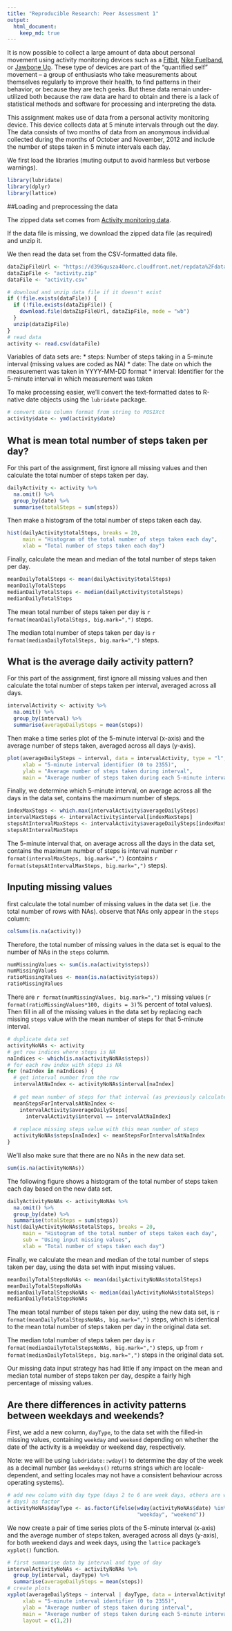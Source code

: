 ```yaml
---
title: "Reproducible Research: Peer Assessment 1"
output: 
  html_document:
    keep_md: true
---
```


It is now possible to collect a large amount of data about personal
movement using activity monitoring devices such as a
[Fitbit](http://www.fitbit.com), [Nike
Fuelband](http://www.nike.com/us/en_us/c/nikeplus-fuelband), or
[Jawbone Up](https://jawbone.com/up). These type of devices are part of
the "quantified self" movement -- a group of enthusiasts who take
measurements about themselves regularly to improve their health, to
find patterns in their behavior, or because they are tech geeks. But
these data remain under-utilized both because the raw data are hard to
obtain and there is a lack of statistical methods and software for
processing and interpreting the data.

This assignment makes use of data from a personal activity monitoring
device. This device collects data at 5 minute intervals through out the
day. The data consists of two months of data from an anonymous
individual collected during the months of October and November, 2012
and include the number of steps taken in 5 minute intervals each day.

We first load the libraries (muting output to avoid harmless but verbose warnings).


```r
library(lubridate)
library(dplyr)
library(lattice)
```
##Loading and preprocessing the data

The zipped data set comes from [Activity monitoring data](https://d396qusza40orc.cloudfront.net/repdata%2Fdata%2Factivity.zip).

If the data file is missing, we download the zipped data file (as required) and unzip it.

We then read the data set from the CSV-formatted data file.

```r
dataZipFileUrl <- "https://d396qusza40orc.cloudfront.net/repdata%2Fdata%2Factivity.zip"
dataZipFile <- "activity.zip"
dataFile <- "activity.csv"

# download and unzip data file if it doesn't exist
if (!file.exists(dataFile)) {
  if (!file.exists(dataZipFile)) {
    download.file(dataZipFileUrl, dataZipFile, mode = "wb")
  }
  unzip(dataZipFile)
}
# read data
activity <- read.csv(dataFile)
```
Variables of data sets are:
* steps: Number of steps taking in a 5-minute interval (missing values are coded as \color{red}{\verb|NA|}NA)
* date: The date on which the measurement was taken in YYYY-MM-DD format
* interval: Identifier for the 5-minute interval in which measurement was taken

To make processing easier, we'll convert the text-formatted dates to R-native date objects using the `lubridate` package.

```r
# convert date column format from string to POSIXct
activity$date <- ymd(activity$date)
```

## What is mean total number of steps taken per day?

For this part of the assignment, first ignore all missing values and
then calculate the total number of steps taken per day.

```r
dailyActivity <- activity %>% 
  na.omit() %>% 
  group_by(date) %>% 
  summarise(totalSteps = sum(steps))
```
Then make a histogram of the total number of steps taken each day.

```r
hist(dailyActivity$totalSteps, breaks = 20, 
     main = "Histogram of the total number of steps taken each day",
     xlab = "Total number of steps taken each day")
```
Finally, calculate the mean and median of the total number of steps taken per day.

```r
meanDailyTotalSteps <- mean(dailyActivity$totalSteps)
meanDailyTotalSteps
medianDailyTotalSteps <- median(dailyActivity$totalSteps)
medianDailyTotalSteps
```
The mean total number of steps taken per day is `r format(meanDailyTotalSteps, big.mark=",")` steps.

The median total number of steps taken per day is `r format(medianDailyTotalSteps, big.mark=",")` steps.

## What is the average daily activity pattern?

For this part of the assignment, first ignore all missing values and
then  calculate the total number of steps taken per interval, averaged across all days.

```r
intervalActivity <- activity %>% 
  na.omit() %>% 
  group_by(interval) %>% 
  summarise(averageDailySteps = mean(steps))
```
Then make a time series plot of the 5-minute interval (x-axis) and the average number of steps taken, averaged across all days (y-axis).

```r
plot(averageDailySteps ~ interval, data = intervalActivity, type = "l",
     xlab = "5-minute interval identifier (0 to 2355)",
     ylab = "Average number of steps taken during interval",
     main = "Average number of steps taken during each 5-minute interval")
```

Finally, we determine which 5-minute interval, on average across all the days in the data set, contains the maximum number of steps.

```r
indexMaxSteps <- which.max(intervalActivity$averageDailySteps)
intervalMaxSteps <- intervalActivity$interval[indexMaxSteps]
stepsAtIntervalMaxSteps <- intervalActivity$averageDailySteps[indexMaxSteps]
stepsAtIntervalMaxSteps
```

The 5-minute interval that, on average across all the days in the data set, contains the maximum number of steps is interval number `r format(intervalMaxSteps, big.mark=",")` (contains `r format(stepsAtIntervalMaxSteps, big.mark=",")` steps).

## Inputing missing values

first calculate the total number of missing values in the data set (i.e. the total number of rows with NAs).
observe that NAs only appear in the `steps` column:

```r
colSums(is.na(activity))
```

Therefore, the total number of missing values in the data set is equal to the number of NAs in the `steps` column.

```r
numMissingValues <- sum(is.na(activity$steps))
numMissingValues
ratioMissingValues <- mean(is.na(activity$steps))
ratioMissingValues
```
There are `r format(numMissingValues, big.mark=",")` missing values (`r format(ratioMissingValues*100, digits = 3)`% percent of total values).
Then fill in all of the missing values in the data set by replacing each missing `steps` value with the mean number of steps for that 5-minute interval.

```r
# duplicate data set
activityNoNAs <- activity
# get row indices where steps is NA
naIndices <- which(is.na(activityNoNAs$steps))
# for each row index with steps is NA
for (naIndex in naIndices) {
  # get interval number from the row
  intervalAtNaIndex <- activityNoNAs$interval[naIndex]
  
  # get mean number of steps for that interval (as previously calculated)
  meanStepsForIntervalsAtNaIndex <- 
    intervalActivity$averageDailySteps[
      intervalActivity$interval == intervalAtNaIndex]
  
  # replace missing steps value with this mean number of steps
  activityNoNAs$steps[naIndex] <- meanStepsForIntervalsAtNaIndex
}
```
We'll also make sure that there are no NAs in the new data set.

```r
sum(is.na(activityNoNAs))
```

The following figure shows a histogram of the total number of steps taken each day based on the new data set.

```r
dailyActivityNoNAs <- activityNoNAs %>% 
  na.omit() %>% 
  group_by(date) %>% 
  summarise(totalSteps = sum(steps))
hist(dailyActivityNoNAs$totalSteps, breaks = 20, 
     main = "Histogram of the total number of steps taken each day",
     sub = "Using input missing values",
     xlab = "Total number of steps taken each day")
```

Finally, we calculate the mean and median of the total number of steps taken per day, using the data set with input missing values.
```r
meanDailyTotalStepsNoNAs <- mean(dailyActivityNoNAs$totalSteps)
meanDailyTotalStepsNoNAs
medianDailyTotalStepsNoNAs <- median(dailyActivityNoNAs$totalSteps)
medianDailyTotalStepsNoNAs
```

The mean total number of steps taken per day, using the new data set, is `r format(meanDailyTotalStepsNoNAs, big.mark=",")` steps, which is identical to the mean total number of steps taken per day in the original data set.

The median total number of steps taken per day is `r format(medianDailyTotalStepsNoNAs, big.mark=",")` steps, up from `r format(medianDailyTotalSteps, big.mark=",")` steps in the original data set.

Our missing data input strategy has had little if any impact on the mean and median total number of steps taken per day, despite a fairly high percentage of missing values.

## Are there differences in activity patterns between weekdays and weekends?

First, we add a new column, `dayType`, to the data set with the filled-in missing values, containing `weekday` and `weekend` depending on whether the date of the activity is a weekday or weekend day, respectively.

Note: we will be using `lubdridate::wday()` to determine the day of the week as a decimal number (as `weekdays()` returns strings which are locale-dependent, and setting locales may not have a consistent behaviour across operating systems).

```r
# add new column with day type (days 2 to 6 are week days, others are weekend 
# days) as factor
activityNoNAs$dayType <- as.factor(ifelse(wday(activityNoNAs$date) %in% 2:6, 
                                          "weekday", "weekend"))
```

We now create a pair of time series plots of the 5-minute interval (x-axis) and the average number of steps taken, averaged across all days (y-axis), for both weekend days and week days, using the `lattice` package's `xyplot()` function.

```r
# first summarise data by interval and type of day
intervalActivityNoNAs <- activityNoNAs %>% 
  group_by(interval, dayType) %>% 
  summarise(averageDailySteps = mean(steps))
# create plots
xyplot(averageDailySteps ~ interval | dayType, data = intervalActivityNoNAs, type = "l",
     xlab = "5-minute interval identifier (0 to 2355)",
     ylab = "Average number of steps taken during interval",
     main = "Average number of steps taken during each 5-minute interval",
     layout = c(1,2))
```
